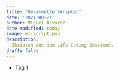 ```yaml
---
title: "Gesammelte Skripten"
date: '2024-08-27'
author: Miguel Alvarez
date-modified: today
image: ex-script.png
description:
  Skripten aus den Life Coding Sessions.
draft: false
---
```


- [Tag 1](Tag-1.R)

